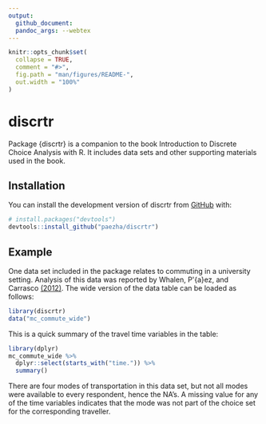 ```yaml
---
output: 
  github_document:
  pandoc_args: --webtex
---
```


<!-- README.md is generated from README.Rmd. Please edit that file -->

```r
knitr::opts_chunk$set(
  collapse = TRUE,
  comment = "#>",
  fig.path = "man/figures/README-",
  out.width = "100%"
)
```

# discrtr

<!-- badges: start -->
<!-- badges: end -->

Package {discrtr} is a companion to the book Introduction to Discrete Choice Analysis with R. It includes data sets and other supporting materials used in the book.

## Installation

You can install the development version of discrtr from [GitHub](https://github.com/) with:

``` r
# install.packages("devtools")
devtools::install_github("paezha/discrtr")
```

## Example

One data set included in the package relates to commuting in a university setting. Analysis of this data was reported by Whalen, P\'{a}ez, and Carrasco [(2012)](https://doi.org/10.1016/j.jtrangeo.2013.06.008). The wide version of the data table can be loaded as follows:

```r
library(discrtr)
data("mc_commute_wide")
```

This is a quick summary of the travel time variables in the table:

```r
library(dplyr)
mc_commute_wide %>% 
  dplyr::select(starts_with("time.")) %>%
  summary()
```

There are four modes of transportation in this data set, but not all modes were available to every respondent, hence the NA's. A missing value for any of the time variables indicates that the mode was not part of the choice set for the corresponding traveller.
